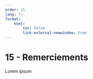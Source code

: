 ```yaml
---
order: 15
lang: fr
format:
    html:
        toc: false
        link-external-newwindow: true
---
```


# 15 - Remerciements

Lorem ipsum